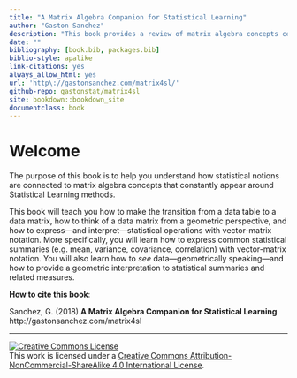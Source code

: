 ```yaml
--- 
title: "A Matrix Algebra Companion for Statistical Learning"
author: "Gaston Sanchez"
description: "This book provides a review of matrix algebra concepts central to the study of Statistical Learning Methods."
date: ""
bibliography: [book.bib, packages.bib]
biblio-style: apalike
link-citations: yes
always_allow_html: yes
url: 'http\://gastonsanchez.com/matrix4sl/'
github-repo: gastonstat/matrix4sl
site: bookdown::bookdown_site
documentclass: book
---
```



# Welcome {-}

The purpose of this book is to help you understand how statistical notions are connected to matrix algebra concepts that constantly appear around Statistical Learning methods. 

This book will teach you how to make the transition from a data table to a data matrix, how to think of a data matrix from a geometric perspective, and how to express---and interpret---statistical operations with vector-matrix notation. More specifically, you will learn how to express common statistical summaries (e.g. mean, variance, covariance, correlation) with vector-matrix notation. You will also learn how to _see_ data---geometrically speaking---and how to provide a geometric interpretation to statistical summaries and related measures.


__How to cite this book__: 

Sanchez, G. (2018) __A Matrix Algebra Companion for Statistical Learning__ <br>
http://gastonsanchez.com/matrix4sl


-----


<a rel="license" href="http://creativecommons.org/licenses/by-nc-sa/4.0/"><img alt="Creative Commons License" style="border-width:0" src="https://i.creativecommons.org/l/by-nc-sa/4.0/88x31.png" /></a><br />This work is licensed under a <a rel="license" href="http://creativecommons.org/licenses/by-nc-sa/4.0/">Creative Commons Attribution-NonCommercial-ShareAlike 4.0 International License</a>.

